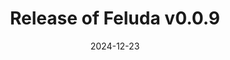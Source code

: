 ---
 date: 2024-12-23
 title: "Release of Feluda v0.0.9"
 excerpt: "Feluda and its operators are now available as Python packages, making it easier to use for developers and researchers familiar with Python but not necessarily well versed in machine learning."
 url: "https://github.com/tattle-made/feluda/releases/tag/feluda-0.9.0"
 tags: Release
 project: feluda
---